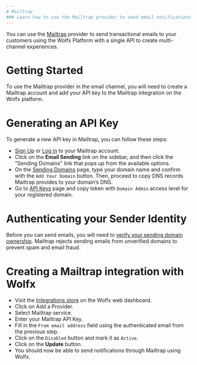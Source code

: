 ```yaml
---
# Mailtrap
### Learn how to use the Mailtrap provider to send email notifications using Wolfx
---
```


You can use the [Mailtrap](https://mailtrap.io/email-sending/) provider to send transactional emails to your customers using the Wolfx Platform with a single API to create multi-channel experiences.

# Getting Started

To use the Mailtrap provider in the email channel, you will need to create a Mailtrap account and add your API key to the Mailtrap integration on the Wolfx platform.

# Generating an API Key

To generate a new API key in Mailtrap, you can follow these steps:

- [Sign Up](https://mailtrap.io/register/signup) or [Log in](https://mailtrap.io/signin) to your Mailtrap account.
- Click on the **Email Sending** link on the sidebar, and then click the "Sending Domains" link that pops up from the available options.
- On the [Sending Domains](https://mailtrap.io/sending/domains) page, type your domain name and confirm with the `Add Your Domain` button. Then, proceed to copy DNS records Mailtrap provides to your domain’s DNS.
- Go to [API Keys](https://mailtrap.io/api-tokens) page and copy token with `Domain Admin` access level for your registered domain.

# Authenticating your Sender Identity

Before you can send emails, you will need to [verify your sending domain ownership](https://help.mailtrap.io/article/69-sending-domain-setup). Mailtrap rejects sending emails from unverified domains to prevent spam and email fraud.

# Creating a Mailtrap integration with Wolfx

- Visit the [Integrations store](https://web.novu.co/integrations?utm_campaign=docs-mailtrap) on the Wolfx web dashboard.
- Click on Add a Provider.
- Select Mailtrap service.
- Enter your Mailtrap API Key.
- Fill in the `From email address` field using the authenticated email from the previous step.
- Click on the `Disabled` button and mark it as `Active`.
- Click on the **Update** button.
- You should now be able to send notifications through Mailtrap using Wolfx.